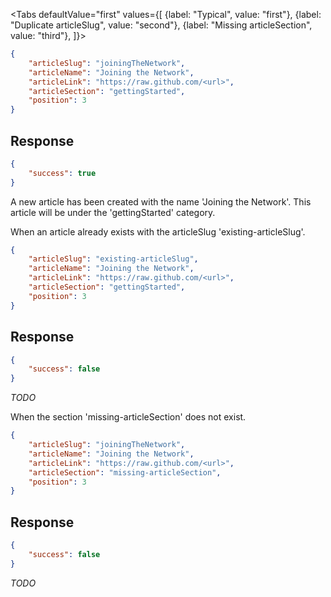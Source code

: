 <Tabs
    defaultValue="first"
    values={[
        {label: "Typical", value: "first"},
        {label: "Duplicate articleSlug", value: "second"},
        {label: "Missing articleSection", value: "third"},
    ]}>
<TabItem value="first">

```json
{
    "articleSlug": "joiningTheNetwork",
    "articleName": "Joining the Network",
    "articleLink": "https://raw.github.com/<url>",
    "articleSection": "gettingStarted",
    "position": 3
}
```

## Response

```json
{
    "success": true
}
```

A new article has been created with the name 'Joining the Network'. This article
will be under the 'gettingStarted' category.

</TabItem>
<TabItem value="second">

When an article already exists with the articleSlug 'existing-articleSlug'.

```json
{
    "articleSlug": "existing-articleSlug",
    "articleName": "Joining the Network",
    "articleLink": "https://raw.github.com/<url>",
    "articleSection": "gettingStarted",
    "position": 3
}
```

## Response

```json
{
    "success": false
}
```

*TODO*

</TabItem>
<TabItem value="third">

When the section 'missing-articleSection' does not exist.

```json
{
    "articleSlug": "joiningTheNetwork",
    "articleName": "Joining the Network",
    "articleLink": "https://raw.github.com/<url>",
    "articleSection": "missing-articleSection",
    "position": 3
}
```

## Response

```json
{
    "success": false
}
```

*TODO*

</TabItem>
</Tabs>
